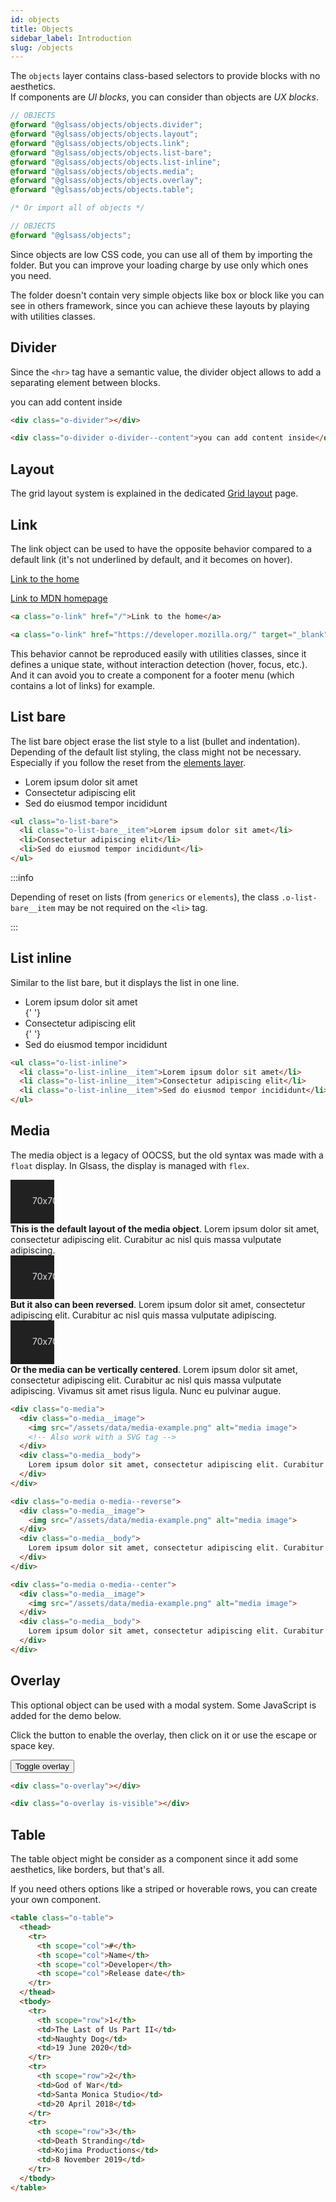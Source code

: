 ```yaml
---
id: objects
title: Objects
sidebar_label: Introduction
slug: /objects
---
```



The `objects` layer contains class-based selectors to provide blocks with no
aesthetics.<br/> If components are _UI blocks_, you can consider than objects
are _UX blocks_.

```scss
// OBJECTS
@forward "@glsass/objects/objects.divider";
@forward "@glsass/objects/objects.layout";
@forward "@glsass/objects/objects.link";
@forward "@glsass/objects/objects.list-bare";
@forward "@glsass/objects/objects.list-inline";
@forward "@glsass/objects/objects.media";
@forward "@glsass/objects/objects.overlay";
@forward "@glsass/objects/objects.table";

/* Or import all of objects */

// OBJECTS
@forward "@glsass/objects";
```

Since objects are low CSS code, you can use all of them by importing the folder.
But you can improve your loading charge by use only which ones you need.

The folder doesn't contain very simple objects like box or block like you can
see in others framework, since you can achieve these layouts by playing with
utilities classes.

## Divider

<Version version="1.0.0" source="glsass-objects/_objects.divider.scss" />

Since the `<hr>` tag have a semantic value, the divider object allows to add a
separating element between blocks.

<Example>
  <div className="o-divider"></div>
  <div className="u-mb-3"></div>
  <div className="o-divider o-divider--content">you can add content inside</div>
</Example>

```html
<div class="o-divider"></div>

<div class="o-divider o-divider--content">you can add content inside</div>
```

## Layout

The grid layout system is explained in the dedicated
[Grid layout](basics/grid.mdx) page.

## Link

<Version version="1.0.0" source="glsass-objects/_objects.link.scss" />

The link object can be used to have the opposite behavior compared to a default
link (it's not underlined by default, and it becomes on hover).

<Example>
  <p>
    <a className="o-link" href="/">
      Link to the home
    </a>
  </p>
  <a
    className="o-link"
    href="https://developer.mozilla.org/"
    target="_blank"
    rel="noopener noreferrer"
  >
    Link to MDN homepage
  </a>
</Example>

<!-- prettier-ignore-start -->
```html
<a class="o-link" href="/">Link to the home</a>

<a class="o-link" href="https://developer.mozilla.org/" target="_blank" rel="noopener noreferrer">Link to MDN homepage</a>
```
<!-- prettier-ignore-end -->

This behavior cannot be reproduced easily with utilities classes, since it
defines a unique state, without interaction detection (hover, focus, etc.). And
it can avoid you to create a component for a footer menu (which contains a lot
of links) for example.

## List bare

<Version version="1.0.0" source="glsass-objects/_objects.list-bare.scss" />

The list bare object erase the list style to a list (bullet and
indentation).<br/> Depending of the default list styling, the class might not be
necessary. Especially if you follow the reset from the
[elements layer](basics/elements.mdx).

<Example>
  <ul className="o-list-bare">
    <li className="o-list-bare__item">Lorem ipsum dolor sit amet</li>
    <li>Consectetur adipiscing elit</li>
    <li>Sed do eiusmod tempor incididunt</li>
  </ul>
</Example>

```html
<ul class="o-list-bare">
  <li class="o-list-bare__item">Lorem ipsum dolor sit amet</li>
  <li>Consectetur adipiscing elit</li>
  <li>Sed do eiusmod tempor incididunt</li>
</ul>
```

:::info

Depending of reset on lists (from `generics` or `elements`), the class
`.o-list-bare__item` may be not required on the `<li>` tag.

:::

## List inline

<Version version="1.0.0" source="glsass-objects/_objects.list-inline.scss" />

Similar to the list bare, but it displays the list in one line.

<Example>
  <ul className="o-list-inline">
    <li className="o-list-inline__item">Lorem ipsum dolor sit amet</li>{' '}
    <li className="o-list-inline__item">Consectetur adipiscing elit</li>{' '}
    <li className="o-list-inline__item">Sed do eiusmod tempor incididunt</li>
  </ul>
</Example>

```html
<ul class="o-list-inline">
  <li class="o-list-inline__item">Lorem ipsum dolor sit amet</li>
  <li class="o-list-inline__item">Consectetur adipiscing elit</li>
  <li class="o-list-inline__item">Sed do eiusmod tempor incididunt</li>
</ul>
```

## Media

<Version version="1.0.0" source="glsass-objects/_objects.media.scss" />

The media object is a legacy of OOCSS, but the old syntax was made with a
`float` display. In Glsass, the display is managed with `flex`.

<Example>
  <div className="o-row u-mb-3">
    <div className="o-col u-12 u-6@md">
      <div className="o-media">
        <div className="o-media__image">
          <svg
            width="70"
            height="70"
            xmlns="http://www.w3.org/2000/svg"
            aria-label="Placeholder image: 70x70"
            role="img"
            focusable="false"
            style={{ textAnchor: 'middle' }}
          >
            <title>Placeholder image</title>
            <rect width="100%" height="100%" fill="#212121"></rect>
            <text x="50%" y="50%" fill="#dee2e6" dy=".3em">
              70x70
            </text>
          </svg>
        </div>
        <div className="o-media__body">
          <b>This is the default layout of the media object</b>. Lorem ipsum
          dolor sit amet, consectetur adipiscing elit. Curabitur ac nisl quis
          massa vulputate adipiscing.
        </div>
      </div>
    </div>
  </div>
  <div className="o-row u-mb-3">
    <div className="o-col u-12 u-6@md">
      <div className="o-media o-media--reverse">
        <div className="o-media__image">
          <svg
            width="70"
            height="70"
            xmlns="http://www.w3.org/2000/svg"
            aria-label="Placeholder image: 70x70"
            role="img"
            focusable="false"
            style={{ textAnchor: 'middle' }}
          >
            <title>Placeholder image</title>
            <rect width="100%" height="100%" fill="#212121"></rect>
            <text x="50%" y="50%" fill="#dee2e6" dy=".3em">
              70x70
            </text>
          </svg>
        </div>
        <div className="o-media__body">
          <b>But it also can been reversed</b>. Lorem ipsum dolor sit amet,
          consectetur adipiscing elit. Curabitur ac nisl quis massa vulputate
          adipiscing.
        </div>
      </div>
    </div>
  </div>
  <div className="o-row">
    <div className="o-col u-12 u-6@md">
      <div className="o-media o-media--center">
        <div className="o-media__image">
          <svg
            width="70"
            height="70"
            xmlns="http://www.w3.org/2000/svg"
            aria-label="Placeholder image: 70x70"
            role="img"
            focusable="false"
            style={{ textAnchor: 'middle' }}
          >
            <title>Placeholder image</title>
            <rect width="100%" height="100%" fill="#212121"></rect>
            <text x="50%" y="50%" fill="#dee2e6" dy=".3em">
              70x70
            </text>
          </svg>
        </div>
        <div className="o-media__body">
          <b>Or the media can be vertically centered</b>. Lorem ipsum dolor sit
          amet, consectetur adipiscing elit. Curabitur ac nisl quis massa
          vulputate adipiscing. Vivamus sit amet risus ligula. Nunc eu pulvinar
          augue.
        </div>
      </div>
    </div>
  </div>
</Example>

<!-- prettier-ignore-start -->
```html
<div class="o-media">
  <div class="o-media__image">
    <img src="/assets/data/media-example.png" alt="media image">
    <!-- Also work with a SVG tag -->
  </div>
  <div class="o-media__body">
    Lorem ipsum dolor sit amet, consectetur adipiscing elit. Curabitur ac nisl quis massa vulputate adipiscing.
  </div>
</div>

<div class="o-media o-media--reverse">
  <div class="o-media__image">
    <img src="/assets/data/media-example.png" alt="media image">
  </div>
  <div class="o-media__body">
    Lorem ipsum dolor sit amet, consectetur adipiscing elit. Curabitur ac nisl quis massa vulputate adipiscing.
  </div>
</div>

<div class="o-media o-media--center">
  <div class="o-media__image">
    <img src="/assets/data/media-example.png" alt="media image">
  </div>
  <div class="o-media__body">
    Lorem ipsum dolor sit amet, consectetur adipiscing elit. Curabitur ac nisl quis massa vulputate adipiscing.
  </div>
</div>
```
<!-- prettier-ignore-end -->

## Overlay

<Version version="1.0.0" source="glsass-objects/_objects.overlay.scss" />

This optional object can be used with a modal system. Some JavaScript is added
for the demo below.

<Example>
  <p>
    Click the button to enable the overlay, then click on it or use the escape
    or space key.
  </p>
  <button className="c-button c-button--primary js-overlay">
    Toggle overlay
  </button>
  <Overlay />
</Example>

```html
<div class="o-overlay"></div>

<div class="o-overlay is-visible"></div>
```

## Table

<Version version="1.0.0" source="glsass-objects/_objects.table.scss" />

The table object might be consider as a component since it add some aesthetics,
like borders, but that's all.

If you need others options like a striped or hoverable rows, you can create your
own component.

```html
<table class="o-table">
  <thead>
    <tr>
      <th scope="col">#</th>
      <th scope="col">Name</th>
      <th scope="col">Developer</th>
      <th scope="col">Release date</th>
    </tr>
  </thead>
  <tbody>
    <tr>
      <th scope="row">1</th>
      <td>The Last of Us Part II</td>
      <td>Naughty Dog</td>
      <td>19 June 2020</td>
    </tr>
    <tr>
      <th scope="row">2</th>
      <td>God of War</td>
      <td>Santa Monica Studio</td>
      <td>20 April 2018</td>
    </tr>
    <tr>
      <th scope="row">3</th>
      <td>Death Stranding</td>
      <td>Kojima Productions</td>
      <td>8 November 2019</td>
    </tr>
  </tbody>
</table>
```
